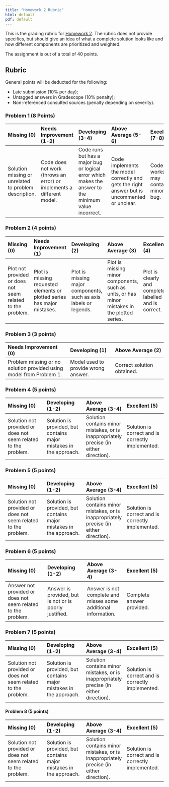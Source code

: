 ```yaml
---
title: "Homework 2 Rubric"
html: default
pdf: default
---
```


This is the grading rubric for [Homework 2](../hw/hw02/hw02.qmd). The rubric does not provide specifics, but should give an idea of what a complete solution looks like and how different components are prioritized and weighted.

The assignment is out of a total of 40 points.

## Rubric

General points will be deducted for the following:

- Late submission (10% per day);
- Untagged answers in Gradescope (10% penalty);
- Non-referenced consulted sources (penalty depending on severity).

### Problem 1 (8 Points)

| Missing (0) | Needs Improvement (1-2) | Developing (3-4) | Above Average (5-6) | Excellent (7-8) |
|:-----------------|:-----------------|:-----------------|:-----------------|:-----------------|
| Solution missing or unrelated to problem description. | Code does not work (throws an error) or implements a different model.  | Code runs but has a major bug or logical error which makes the answer to the minimum value incorrect.  | Code implements the model correctly and gets the right answer but is uncommented or unclear. | Code works or may contain a minor bug. |

### Problem 2 (4 points)

| Missing (0) | Needs Improvement (1) | Developing (2) | Above Average (3) | Excellent (4) |
|:-----------------|:-----------------|:-----------------|:-----------------|:-----------------|
| Plot not provided or does not seem related to the problem. | Plot is missing requested elements or plotted series has major mistakes. | Plot is missing major components, such as axis labels or legends. | Plot is missing minor components, such as units, or has minor mistakes in the plotted series. | Plot is clearly and completely labelled and is correct. |

### Problem 3 (3 points)

| Needs Improvement (0) | Developing (1) | Above Average (2) |
|:------------------------|:-----------------|:--------------------|
| Problem missing or no solution provided using model from Problem 1. | Model used to provide wrong answer. | Correct solution obtained. |

### Problem 4 (5 points)

| Missing (0) | Developing (1-2) | Above Average (3-4) | Excellent (5) |
|:-----------------|:-----------------|:-----------------|:-----------------|
| Solution not provided or does not seem related to the problem. | Solution is provided, but contains major mistakes in the approach. | Solution contains minor mistakes, or is inappropriately precise (in either direction). | Solution is correct and is correctly implemented. |

### Problem 5 (5 points)

| Missing (0) | Developing (1-2) | Above Average (3-4) | Excellent (5) |
|:-----------------|:-----------------|:-----------------|:-----------------|
| Solution not provided or does not seem related to the problem. | Solution is provided, but contains major mistakes in the approach. | Solution contains minor mistakes, or is inappropriately precise (in either direction). | Solution is correct and is correctly implemented. |

### Problem 6 (5 points)

| Missing (0) | Developing (1-2) | Above Average (3-4) | Excellent (5) |
|:-----------------|:-----------------|:-----------------|:-----------------|
| Answer not provided or does not seem related to the problem. | Answer is provided, but is not or is poorly justified. | Answer is not complete and misses some additional information. | Complete answer provided. |

### Problem 7 (5 points)

| Missing (0) | Developing (1-2) | Above Average (3-4) | Excellent (5) |
|:-----------------|:-----------------|:-----------------|:-----------------|
| Solution not provided or does not seem related to the problem. | Solution is provided, but contains major mistakes in the approach. | Solution contains minor mistakes, or is inappropriately precise (in either direction). | Solution is correct and is correctly implemented. |

#### Problem 8 (5 points)

| Missing (0) | Developing (1-2) | Above Average (3-4) | Excellent (5) |
|:-----------------|:-----------------|:-----------------|:-----------------|
| Solution not provided or does not seem related to the problem. | Solution is provided, but contains major mistakes in the approach. | Solution contains minor mistakes, or is inappropriately precise (in either direction). | Solution is correct and is correctly implemented. |
